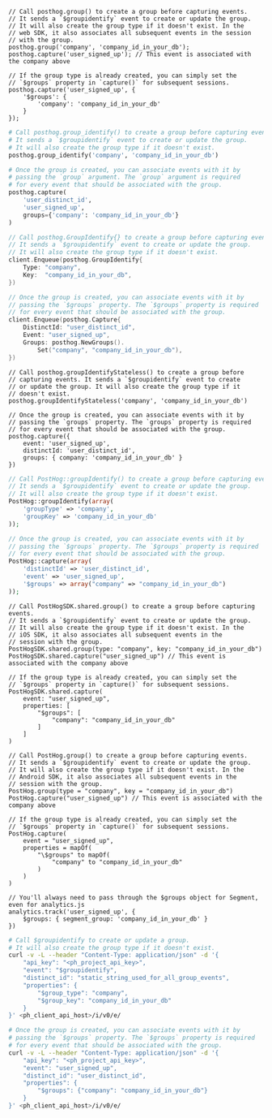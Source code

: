 <MultiLanguage>

```js-web
// Call posthog.group() to create a group before capturing events.
// It sends a `$groupidentify` event to create or update the group.
// It will also create the group type if it doesn't exist. In the
// web SDK, it also associates all subsequent events in the session
// with the group.
posthog.group('company', 'company_id_in_your_db');
posthog.capture('user_signed_up'); // This event is associated with the company above

// If the group type is already created, you can simply set the
// `$groups` property in `capture()` for subsequent sessions.
posthog.capture('user_signed_up', {
    '$groups': {
        'company': 'company_id_in_your_db'
    }
});
```

```python
# Call posthog.group_identify() to create a group before capturing events.
# It sends a `$groupidentify` event to create or update the group.
# It will also create the group type if it doesn't exist.
posthog.group_identify('company', 'company_id_in_your_db')

# Once the group is created, you can associate events with it by
# passing the `group` argument. The `group` argument is required
# for every event that should be associated with the group.
posthog.capture(
    'user_distinct_id',
    'user_signed_up',
    groups={'company': 'company_id_in_your_db'}
)
```

```go
// Call posthog.GroupIdentify{} to create a group before capturing events.
// It sends a `$groupidentify` event to create or update the group.
// It will also create the group type if it doesn't exist.
client.Enqueue(posthog.GroupIdentify{
    Type: "company",
    Key:  "company_id_in_your_db",
})

// Once the group is created, you can associate events with it by
// passing the `$groups` property. The `$groups` property is required
// for every event that should be associated with the group.
client.Enqueue(posthog.Capture{
    DistinctId: "user_distinct_id",
    Event: "user_signed_up",
    Groups: posthog.NewGroups().
        Set("company", "company_id_in_your_db"),
})
```

```node
// Call posthog.groupIdentifyStateless() to create a group before
// capturing events. It sends a `$groupidentify` event to create
// or update the group. It will also create the group type if it
// doesn't exist.
posthog.groupIdentifyStateless('company', 'company_id_in_your_db')

// Once the group is created, you can associate events with it by
// passing the `groups` property. The `groups` property is required
// for every event that should be associated with the group.
posthog.capture({
    event: 'user_signed_up',
    distinctId: 'user_distinct_id',
    groups: { company: 'company_id_in_your_db' }
})
```

```php
// Call PostHog::groupIdentify() to create a group before capturing events.
// It sends a `$groupidentify` event to create or update the group.
// It will also create the group type if it doesn't exist.
PostHog::groupIdentify(array(
    'groupType' => 'company',
    'groupKey' => 'company_id_in_your_db'
));

// Once the group is created, you can associate events with it by
// passing the `$groups` property. The `$groups` property is required
// for every event that should be associated with the group.
PostHog::capture(array(
    'distinctId' => 'user_distinct_id',
    'event' => 'user_signed_up',
    '$groups' => array("company" => "company_id_in_your_db")
));
```

```ios_swift
// Call PostHogSDK.shared.group() to create a group before capturing events.
// It sends a `$groupidentify` event to create or update the group.
// It will also create the group type if it doesn't exist. In the
// iOS SDK, it also associates all subsequent events in the
// session with the group.
PostHogSDK.shared.group(type: "company", key: "company_id_in_your_db")
PostHogSDK.shared.capture("user_signed_up") // This event is associated with the company above

// If the group type is already created, you can simply set the
// `$groups` property in `capture()` for subsequent sessions.
PostHogSDK.shared.capture(
    event: "user_signed_up",
    properties: [
        "$groups": [
            "company": "company_id_in_your_db"
        ]
    ]
)
```

```android_kotlin
// Call PostHog.group() to create a group before capturing events.
// It sends a `$groupidentify` event to create or update the group.
// It will also create the group type if it doesn't exist. In the
// Android SDK, it also associates all subsequent events in the
// session with the group.
PostHog.group(type = "company", key = "company_id_in_your_db")
PostHog.capture("user_signed_up") // This event is associated with the company above

// If the group type is already created, you can simply set the
// `$groups` property in `capture()` for subsequent sessions.
PostHog.capture(
    event = "user_signed_up",
    properties = mapOf(
        "\$groups" to mapOf(
            "company" to "company_id_in_your_db"
        )
    )
)
```

```segment
// You'll always need to pass through the $groups object for Segment, even for analytics.js
analytics.track('user_signed_up', {
    $groups: { segment_group: 'company_id_in_your_db' }
})
```

```bash
# Call $groupidentify to create or update a group.
# It will also create the group type if it doesn't exist.
curl -v -L --header "Content-Type: application/json" -d '{
    "api_key": "<ph_project_api_key>",
    "event": "$groupidentify",
    "distinct_id": "static_string_used_for_all_group_events",
    "properties": {
        "$group_type": "company",
        "$group_key": "company_id_in_your_db"
    }
}' <ph_client_api_host>/i/v0/e/

# Once the group is created, you can associate events with it by
# passing the `$groups` property. The `$groups` property is required
# for every event that should be associated with the group.
curl -v -L --header "Content-Type: application/json" -d '{
    "api_key": "<ph_project_api_key>",
    "event": "user_signed_up",
    "distinct_id": "user_distinct_id",
    "properties": {
        "$groups": {"company": "company_id_in_your_db"}
    }
}' <ph_client_api_host>/i/v0/e/
```

</MultiLanguage>